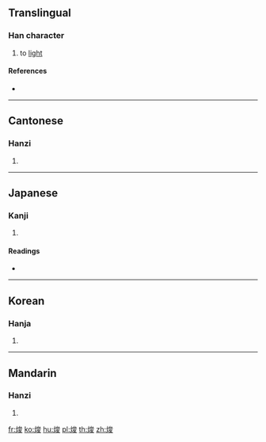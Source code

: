 {{character info/new}}
==Translingual==

===Han character===
{{Han char|rn=86|rad=火|as=07|sn=11|four=93847|canj=FICE}}

# to [[light]]

====References====
* {{Han ref|kx=0673.030|dkj=19079|dj=1081.070|hdz=32206.120|uh=710C|ud=28940|bh=D64D|bd=54861}}

----

==Cantonese==

===Hanzi===
{{yue-hanzi|jyut=|y=cheut1, jeun3}}

# {{defn|lang=yue|sort=火07}}

----

==Japanese==

===Kanji===
{{ja-kanji|grade=|rs=火07}}

# {{defn|lang=ja|sort=火07}}

====Readings====
* {{ja-readings|on=[[しゅん]] (shun), [[そん]] (son), [[さん]] (san)|kun=[[やく]] (yaku)}}

----

==Korean==

===Hanja===
{{ko-hanja|hangeul=준|eumhun=|rv=jun|mr=chun|y=cwun}}

# {{defn|lang=ko|sort=火07}}

----

==Mandarin==

===Hanzi===
{{cmn-hanzi|pin=[[jùn]] ([[jun4]])|wg=chün<sup>4</sup>}}

# {{defn|lang=cmn|sort=火07}}

[[fr:焌]]
[[ko:焌]]
[[hu:焌]]
[[pl:焌]]
[[th:焌]]
[[zh:焌]]